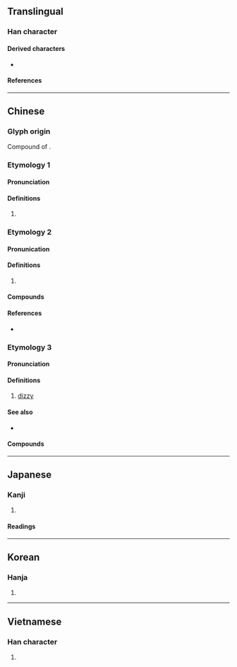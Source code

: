 {{character info}}
==Translingual==

===Han character===
{{Han char|rn=75|rad=木|as=09|sn=13|four=46927|canj=DWLS|ids=⿰木⿱罒方}}

====Derived characters====
* {{l|mul|[[㘄]], [[鿝]]}}

====References====
{{Han ref|kx=0540.080|dkj=15149|dj=0927.150|hdz=21250.100|uh=695E}}

----

==Chinese==
{{zh-forms}}

===Glyph origin===
Compound of {{l|zh|[[四方]][[木]]}}.

===Etymology 1===

====Pronunciation====
{{zh-pron
|m=léng
|c=ling4
|mc=y
|oc=y
|mn-t=lêng5
|cat=
}}

====Definitions====
{{zh-hanzi}}

# {{n-g|Alternative form of {{l|zh|棱|}} or {{l|zh|稜}}.}}

===Etymology 2===

====Pronunication====
{{zh-pron
|m=lèng
|c=ling6
}}

====Definitions====
{{zh-hanzi}}

# {{zh-alt-form|愣|tr=-}}

====Compounds====
{{zh-der|傻楞楞|床楞|忒楞|忒楞楞|忒楞楞騰|拉卜楞|支楞|楞伽經|楞住|楞嚴經|楞子眼|楞小子|楞層|楞柯柯|楞楞傻傻|楞楞睜睜|楞睜|楞頭青|漠楞楞|瓦楞|瓦楞子|瓦楞帽|瓦楞紙|發楞|色楞格河|閣楞|巴音郭楞}}

====References====
* {{R:yue:Hanzi}}

===Etymology 3===

====Pronunciation====
{{zh-pron
|mn=gông
|cat=a
}}

====Definitions====
{{zh-hanzi}}

# {{lb|zh|Hokkien}} [[dizzy]]

====See also====
*{{q|Teochew}} {{zh-l|愩|tr=gong<sup>5</sup>}}

====Compounds====
{{zh-der|頭楞楞}}

----

==Japanese==

===Kanji===
{{ja-kanji|grade=|rs=木09}}

# {{rfdef|ja|sort=木09}}

====Readings====
{{ja-readings
|goon=ろう
|kanon=ろう
|kanyoon=りょう
|kun=かど-
}}

----

==Korean==

===Hanja===
{{ko-hanja|hangeul=[[릉]]>[[능]]|eumhun=|rv=reung>neung|mr=rŭng>nŭng|y=lung>nung}}

# {{rfdef|ko|sort=木09}}

----

==Vietnamese==

===Han character===
{{vi-hantu|[[lăng]]|rs=木09}}

# {{rfdef|vi|sort=木09}}